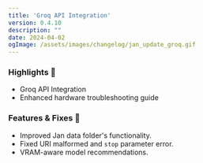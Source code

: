 ```yaml
---
title: 'Groq API Integration'
version: 0.4.10
description: ""
date: 2024-04-02
ogImage: /assets/images/changelog/jan_update_groq.gif
---
```



<ChangelogHeader/>

### Highlights 🎉

- Groq API Integration 
- Enhanced hardware troubleshooting guide

### Features & Fixes  💫 

- Improved Jan data folder's functionality.
- Fixed URI malformed and `stop` parameter error.
- VRAM-aware model recommendations.